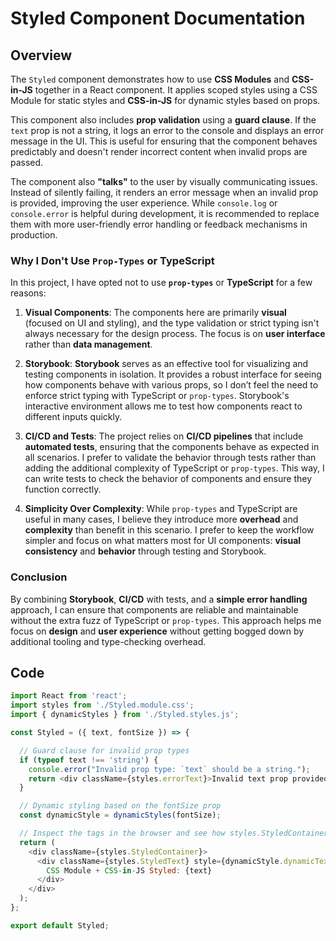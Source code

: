 
<Meta of={StyledStories} />

# Styled Component Documentation

## Overview
The `Styled` component demonstrates how to use **CSS Modules** and **CSS-in-JS** together in a React component. It applies scoped styles using a CSS Module for static styles and **CSS-in-JS** for dynamic styles based on props.

This component also includes **prop validation** using a **guard clause**. If the `text` prop is not a string, it logs an error to the console and displays an error message in the UI. This is useful for ensuring that the component behaves predictably and doesn't render incorrect content when invalid props are passed.

The component also **"talks"** to the user by visually communicating issues. Instead of silently failing, it renders an error message when an invalid prop is provided, improving the user experience. While `console.log` or `console.error` is helpful during development, it is recommended to replace them with more user-friendly error handling or feedback mechanisms in production.

### Why I Don't Use `Prop-Types` or TypeScript

In this project, I have opted not to use **`prop-types`** or **TypeScript** for a few reasons:

1. **Visual Components**:
The components here are primarily **visual** (focused on UI and styling), and the type validation or strict typing isn't always necessary for the design process. The focus is on **user interface** rather than **data management**.

2. **Storybook**:
**Storybook** serves as an effective tool for visualizing and testing components in isolation. It provides a robust interface for seeing how components behave with various props, so I don’t feel the need to enforce strict typing with TypeScript or `prop-types`. Storybook's interactive environment allows me to test how components react to different inputs quickly.

3. **CI/CD and Tests**:
The project relies on **CI/CD pipelines** that include **automated tests**, ensuring that the components behave as expected in all scenarios. I prefer to validate the behavior through tests rather than adding the additional complexity of TypeScript or `prop-types`. This way, I can write tests to check the behavior of components and ensure they function correctly.

4. **Simplicity Over Complexity**:
While `prop-types` and TypeScript are useful in many cases, I believe they introduce more **overhead** and **complexity** than benefit in this scenario. I prefer to keep the workflow simpler and focus on what matters most for UI components: **visual consistency** and **behavior** through testing and Storybook.

### Conclusion
By combining **Storybook**, **CI/CD** with tests, and a **simple error handling** approach, I can ensure that components are reliable and maintainable without the extra fuzz of TypeScript or `prop-types`. This approach helps me focus on **design** and **user experience** without getting bogged down by additional tooling and type-checking overhead.

## Code

```javascript
import React from 'react';
import styles from './Styled.module.css';
import { dynamicStyles } from './Styled.styles.js';

const Styled = ({ text, fontSize }) => {

  // Guard clause for invalid prop types
  if (typeof text !== 'string') {
    console.error("Invalid prop type: `text` should be a string.");
    return <div className={styles.errorText}>Invalid text prop provided!</div>;
  }

  // Dynamic styling based on the fontSize prop
  const dynamicStyle = dynamicStyles(fontSize);

  // Inspect the tags in the browser and see how styles.StyledContainer are renamed to ensure scoping.
  return (
    <div className={styles.StyledContainer}>
      <div className={styles.StyledText} style={dynamicStyle.dynamicText}>
        CSS Module + CSS-in-JS Styled: {text}
      </div>
    </div>
  );
};

export default Styled;
